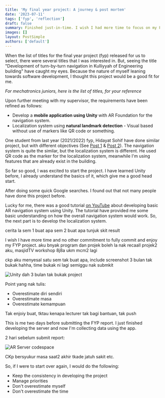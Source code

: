 ```yaml
---
title: 'My final year project: A journey & post mortem'
date: '2023-07-11'
tags: ['fyp', 'reflection']
draft: false
summary: Finished just-in-time. I wish I had more time to focus on my FYP with less commitment on other things
images: []
layout: PostSimple
authors: ['default']
---
```


When the list of titles for the final year project (fyp) released for us to select, there were several titles that I was interested in. But, seeing the title
"Development of turn-by-turn navigation in Kulliyyah of Engineering building" have caught my eyes. Because the nature of myself
leaning towards software development, I thought this project would be a good fit for me.

_For mechatronics juniors, here is the list of titles, for your reference_

Upon further meeting with my supervisor, the requirements have been refined as follows:

- Develop a **mobile application using Unity** with AR Foundation for the navigation system.
- Localization system using **natural landmark detection** - Visual based without use of markers like QR code or something.

One student from last year (2021/2022) fyp, Hidayat Sohif have done similar project, but with different objectives (See [Post 1](https://www.linkedin.com/posts/azharmohdibrahim_augmentedreality-indoornavigation-fuzzylogic-activity-7023879916509163520-MFKK?utm_source=share&utm_medium=member_desktop) & [Post 2](https://www.linkedin.com/posts/azharmohdibrahim_koe-iium-activity-7051446897596645376-bdsY?utm_source=share&utm_medium=member_desktop)).
The navigation system is quite the similar, but the localization system is different. He used QR code as the marker for the localization system, meanwhile I'm using features that are already exist in the building.

So far so good, I was excited to start the project. I have learned Unity before, I already understand the basics of it, which give me a good head start.

After doing some quick Google searches. I found out that not many people have done this project before.

Lucky for me, there was a good tutorial [on YouTube](https://youtube.com/playlist?list=PLOIYTfRd0Ho7iOI_cnUZxXK6KiCFGhU1s) about developing basic AR navigation system using Unity. The tutorial
have provided me some basic understanding on how the overall navigation system would work. So, the next part is to develop the localization system.

cerita la sem 1 buat apa sem 2 buat apa
tunjuk skit result

I wish I have more time and no other commitment to fully commit and enjoy my FYP project.
aku bnyak program dan projek
boleh la nak recaall projek2 aku, masjidTV
workshop 8j8a
ukm
mcm2 lagi

ckp aku menyesal satu sem tak buat apa,
include
screenshot 3 bulan tak bukak hahha, time bukak ni lagi semiggu nak submkit

![Unity dah 3 bulan tak bukak project](/static/blog/fyp-post-mortem/unity-3bulan-screenshot.png)

Point yang nak tulis:

- Overestimate diri sendiri
- Overestimate masa
- Overestimate kemampuan

Tak enjoiy buat, tktau kenapa
lecturer tak bagi bantuan, tak push

This is me two days before submitting the FYP report. I just finished developing the server and now I'm collecting data
using the app.

2 hari sebelum submit report:

![AR Server codespace](/static/blog/fyp-post-mortem/ar-server-codespace-construction.png)

CKp bersyukur masa saat2 akhir tkade jatuh sakit etc.

So, if I were to start over again, I would do the following:

- Keep the consistency in developing the project
- Manage priorities
- Don't overestimate myself
- Don't overestimate the time
